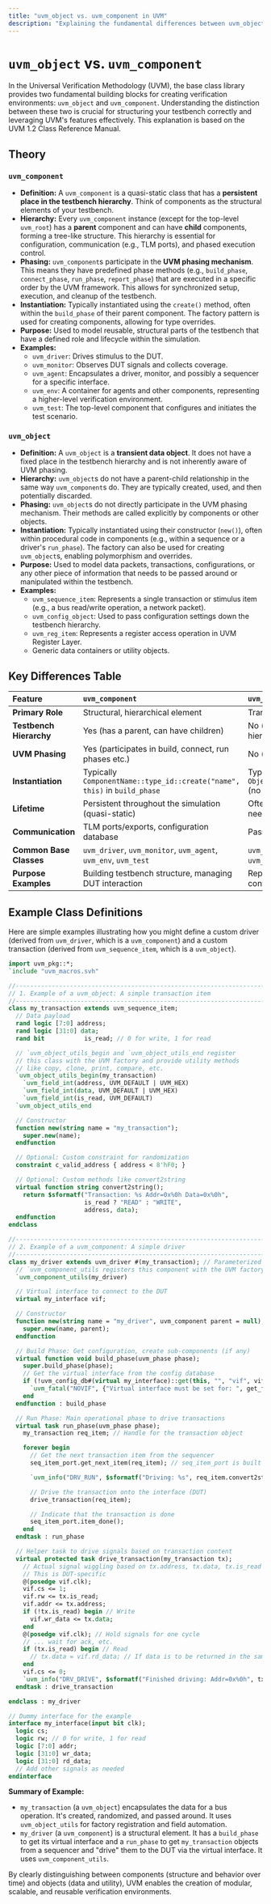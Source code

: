 ```yaml
---
title: "uvm_object vs. uvm_component in UVM"
description: "Explaining the fundamental differences between uvm_object and uvm_component in the UVM Base Class Library, their roles, and key characteristics based on the UVM 1.2 Class Reference."
---
```


# `uvm_object` vs. `uvm_component`

In the Universal Verification Methodology (UVM), the base class library provides two fundamental building blocks for creating verification environments: `uvm_object` and `uvm_component`. Understanding the distinction between these two is crucial for structuring your testbench correctly and leveraging UVM's features effectively. This explanation is based on the UVM 1.2 Class Reference Manual.

## Theory

### `uvm_component`

*   **Definition:** A `uvm_component` is a quasi-static class that has a **persistent place in the testbench hierarchy**. Think of components as the structural elements of your testbench.
*   **Hierarchy:** Every `uvm_component` instance (except for the top-level `uvm_root`) has a **parent** component and can have **child** components, forming a tree-like structure. This hierarchy is essential for configuration, communication (e.g., TLM ports), and phased execution control.
*   **Phasing:** `uvm_component`s participate in the **UVM phasing mechanism**. This means they have predefined phase methods (e.g., `build_phase`, `connect_phase`, `run_phase`, `report_phase`) that are executed in a specific order by the UVM framework. This allows for synchronized setup, execution, and cleanup of the testbench.
*   **Instantiation:** Typically instantiated using the `create()` method, often within the `build_phase` of their parent component. The factory pattern is used for creating components, allowing for type overrides.
*   **Purpose:** Used to model reusable, structural parts of the testbench that have a defined role and lifecycle within the simulation.
*   **Examples:**
    *   `uvm_driver`: Drives stimulus to the DUT.
    *   `uvm_monitor`: Observes DUT signals and collects coverage.
    *   `uvm_agent`: Encapsulates a driver, monitor, and possibly a sequencer for a specific interface.
    *   `uvm_env`: A container for agents and other components, representing a higher-level verification environment.
    *   `uvm_test`: The top-level component that configures and initiates the test scenario.

### `uvm_object`

*   **Definition:** A `uvm_object` is a **transient data object**. It does not have a fixed place in the testbench hierarchy and is not inherently aware of UVM phasing.
*   **Hierarchy:** `uvm_object`s do not have a parent-child relationship in the same way `uvm_component`s do. They are typically created, used, and then potentially discarded.
*   **Phasing:** `uvm_object`s do not directly participate in the UVM phasing mechanism. Their methods are called explicitly by components or other objects.
*   **Instantiation:** Typically instantiated using their constructor (`new()`), often within procedural code in components (e.g., within a sequence or a driver's `run_phase`). The factory can also be used for creating `uvm_object`s, enabling polymorphism and overrides.
*   **Purpose:** Used to model data packets, transactions, configurations, or any other piece of information that needs to be passed around or manipulated within the testbench.
*   **Examples:**
    *   `uvm_sequence_item`: Represents a single transaction or stimulus item (e.g., a bus read/write operation, a network packet).
    *   `uvm_config_object`: Used to pass configuration settings down the testbench hierarchy.
    *   `uvm_reg_item`: Represents a register access operation in UVM Register Layer.
    *   Generic data containers or utility objects.

## Key Differences Table

| Feature                      | `uvm_component`                                     | `uvm_object`                                       |
| :--------------------------- | :-------------------------------------------------- | :------------------------------------------------- |
| **Primary Role**           | Structural, hierarchical element                    | Transient data container/utility                   |
| **Testbench Hierarchy**      | Yes (has a parent, can have children)               | No (no intrinsic parent/child hierarchy)           |
| **UVM Phasing**              | Yes (participates in build, connect, run phases etc.) | No (not directly involved in phasing)              |
| **Instantiation**            | Typically `ComponentName::type_id::create("name", this)` in `build_phase` | Typically `new()`, or `ObjectName::type_id::create("name")` (no parent context) |
| **Lifetime**                 | Persistent throughout the simulation (quasi-static) | Often transient, created and used as needed        |
| **Communication**            | TLM ports/exports, configuration database         | Passed by reference, method calls                  |
| **Common Base Classes**      | `uvm_driver`, `uvm_monitor`, `uvm_agent`, `uvm_env`, `uvm_test` | `uvm_sequence_item`, `uvm_config_object`, `uvm_sequence` |
| **Purpose Examples**         | Building testbench structure, managing DUT interaction | Representing stimulus, data, configuration settings |

## Example Class Definitions

Here are simple examples illustrating how you might define a custom driver (derived from `uvm_driver`, which is a `uvm_component`) and a custom transaction (derived from `uvm_sequence_item`, which is a `uvm_object`).

```systemverilog
import uvm_pkg::*;
`include "uvm_macros.svh"

//----------------------------------------------------------------------
// 1. Example of a uvm_object: A simple transaction item
//----------------------------------------------------------------------
class my_transaction extends uvm_sequence_item;
  // Data payload
  rand logic [7:0] address;
  rand logic [31:0] data;
  rand bit           is_read; // 0 for write, 1 for read

  // `uvm_object_utils_begin and `uvm_object_utils_end register
  // this class with the UVM factory and provide utility methods
  // like copy, clone, print, compare, etc.
  `uvm_object_utils_begin(my_transaction)
    `uvm_field_int(address, UVM_DEFAULT | UVM_HEX)
    `uvm_field_int(data, UVM_DEFAULT | UVM_HEX)
    `uvm_field_int(is_read, UVM_DEFAULT)
  `uvm_object_utils_end

  // Constructor
  function new(string name = "my_transaction");
    super.new(name);
  endfunction

  // Optional: Custom constraint for randomization
  constraint c_valid_address { address < 8'hF0; }

  // Optional: Custom methods like convert2string
  virtual function string convert2string();
    return $sformatf("Transaction: %s Addr=0x%0h Data=0x%0h",
                     is_read ? "READ" : "WRITE",
                     address, data);
  endfunction
endclass

//----------------------------------------------------------------------
// 2. Example of a uvm_component: A simple driver
//----------------------------------------------------------------------
class my_driver extends uvm_driver #(my_transaction); // Parameterized with the transaction type
  // `uvm_component_utils registers this component with the UVM factory
  `uvm_component_utils(my_driver)

  // Virtual interface to connect to the DUT
  virtual my_interface vif;

  // Constructor
  function new(string name = "my_driver", uvm_component parent = null);
    super.new(name, parent);
  endfunction

  // Build Phase: Get configuration, create sub-components (if any)
  virtual function void build_phase(uvm_phase phase);
    super.build_phase(phase);
    // Get the virtual interface from the config database
    if (!uvm_config_db#(virtual my_interface)::get(this, "", "vif", vif)) begin
      `uvm_fatal("NOVIF", {"Virtual interface must be set for: ", get_full_name(), ".vif"})
    end
  endfunction : build_phase

  // Run Phase: Main operational phase to drive transactions
  virtual task run_phase(uvm_phase phase);
    my_transaction req_item; // Handle for the transaction object

    forever begin
      // Get the next transaction item from the sequencer
      seq_item_port.get_next_item(req_item); // seq_item_port is built into uvm_driver

      `uvm_info("DRV_RUN", $sformatf("Driving: %s", req_item.convert2string()), UVM_MEDIUM)

      // Drive the transaction onto the interface (DUT)
      drive_transaction(req_item);

      // Indicate that the transaction is done
      seq_item_port.item_done();
    end
  endtask : run_phase

  // Helper task to drive signals based on transaction content
  virtual protected task drive_transaction(my_transaction tx);
    // Actual signal wiggling based on tx.address, tx.data, tx.is_read
    // This is DUT-specific
    @(posedge vif.clk);
    vif.cs <= 1;
    vif.rw <= tx.is_read;
    vif.addr <= tx.address;
    if (!tx.is_read) begin // Write
      vif.wr_data <= tx.data;
    end
    @(posedge vif.clk); // Hold signals for one cycle
    // ... wait for ack, etc.
    if (tx.is_read) begin // Read
      // tx.data = vif.rd_data; // If data is to be returned in the same object
    end
    vif.cs <= 0;
    `uvm_info("DRV_DRIVE", $sformatf("Finished driving: Addr=0x%0h", tx.address), UVM_FULL)
  endtask : drive_transaction

endclass : my_driver

// Dummy interface for the example
interface my_interface(input bit clk);
  logic cs;
  logic rw; // 0 for write, 1 for read
  logic [7:0] addr;
  logic [31:0] wr_data;
  logic [31:0] rd_data;
  // Add other signals as needed
endinterface
```

**Summary of Example:**
*   `my_transaction` (a `uvm_object`) encapsulates the data for a bus operation. It's created, randomized, and passed around. It uses `uvm_object_utils` for factory registration and field automation.
*   `my_driver` (a `uvm_component`) is a structural element. It has a `build_phase` to get its virtual interface and a `run_phase` to get `my_transaction` objects from a sequencer and "drive" them to the DUT via the virtual interface. It uses `uvm_component_utils`.

By clearly distinguishing between components (structure and behavior over time) and objects (data and utility), UVM enables the creation of modular, scalable, and reusable verification environments.
